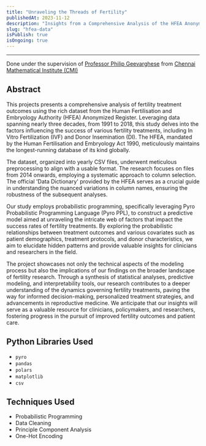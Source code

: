 ```yaml
---
title: "Unraveling the Threads of Fertility"
publishedAt: 2023-11-12
description: "Insights from a Comprehensive Analysis of the HFEA Anonymized Register Data"
slug: "hfea-data"
isPublish: true
isOngoing: true
---
```

---
Done under the supervision of [Professor Philip Geevarghese](https://www.cmi.ac.in/~gphilip/) from [Chennai Mathematical Institute (CMI)](https://www.cmi.ac.in)

## Abstract

This projects presents a comprehensive analysis of fertility treatment outcomes using the rich dataset from the Human Fertilisation and Embryology Authority (HFEA) Anonymized Register. Leveraging data spanning nearly three decades, from 1991 to 2018, this study delves into the factors influencing the success of various fertility treatments, including In Vitro Fertilization (IVF) and Donor Insemination (DI). The HFEA, mandated by the Human Fertilisation and Embryology Act 1990, meticulously maintains the longest-running database of its kind globally.

The dataset, organized into yearly CSV files, underwent meticulous preprocessing to align with a usable format. The research focuses on files from 2014 onwards, employing a systematic approach to column selection. The official 'Data Dictionary' provided by the HFEA serves as a crucial guide in understanding the nuanced variations in column names, ensuring the robustness of the subsequent analyses.

Our study employs probabilistic programming, specifically leveraging Pyro Probabilistic Programming Language (Pyro PPL), to construct a predictive model aimed at unraveling the intricate web of factors that impact the success rates of fertility treatments. By exploring the probabilistic relationships between treatment outcomes and various covariates such as patient demographics, treatment protocols, and donor characteristics, we aim to elucidate hidden patterns and provide valuable insights for clinicians and researchers in the field.

The project showcases not only the technical aspects of the modeling process but also the implications of our findings on the broader landscape of fertility research. Through a synthesis of statistical analyses, predictive modeling, and interpretability tools, our research contributes to a deeper understanding of the dynamics governing fertility treatments, paving the way for informed decision-making, personalized treatment strategies, and advancements in reproductive medicine. We anticipate that our insights will serve as a valuable resource for clinicians, policymakers, and researchers, fostering progress in the pursuit of improved fertility outcomes and patient care.

## Python Libraries Used
- `pyro`
- `pandas`
- `polars`
- `matplotlib`
- `csv`

## Techniques Used
- Probabilistic Programming
- Data Cleaning
- Principle Component Analysis
- One-Hot Encoding